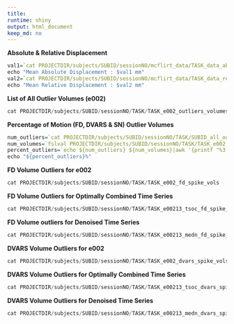 ```yaml
---
title:
runtime: shiny
output: html_document
keep_md: no
---
```

  
**Absolute & Relative Displacement**
```r
val1=`cat PROJECTDIR/subjects/SUBID/sessionNO/mcflirt_data/TASK_data_abs_mean.rms`
echo "Mean Absolute Displacement : $val1 mm" 
val2=`cat PROJECTDIR/subjects/SUBID/sessionNO/mcflirt_data/TASK_data_rel_mean.rms`
echo "Mean Relative Displacement : $val2 mm"
```

**List of All Outlier Volumes (e002)**
```r
cat PROJECTDIR/subjects/SUBID/sessionNO/TASK/TASK_e002_outliers_volumes.txt
```

**Percentage of Motion (FD, DVARS & SN) Outlier Volumes**
```r
num_outliers=`cat PROJECTDIR/subjects/SUBID/sessionNO/TASK/SUBID_all_outliers.txt | wc -l`
num_volumes=`fslval PROJECTDIR/subjects/SUBID/sessionNO/TASK/TASK_e002.nii.gz dim4`
percent_outliers=`echo ${num_outliers} ${num_volumes}|awk '{printf "%3.2f", $1/$2}'`
echo "${percent_outliers}%"
```
**FD Volume Outliers for e002**
```r
cat PROJECTDIR/subjects/SUBID/sessionNO/TASK/TASK_e002_fd_spike_vols
```
**FD Volume Outliers for Optimally Combined Time Series**
```r
cat PROJECTDIR/subjects/SUBID/sessionNO/TASK/TASK_e00213_tsoc_fd_spike_vols
```
**FD Volume outliers for Denoised Time Series**
```r
cat PROJECTDIR/subjects/SUBID/sessionNO/TASK/TASK_e00213_medn_fd_spike_vols
```

**DVARS Volume Outliers for e002**
```r
cat PROJECTDIR/subjects/SUBID/sessionNO/TASK/TASK_e002_dvars_spike_vols
```
**DVARS Volume Outliers for Optimally Combined Time Series**
```r
cat PROJECTDIR/subjects/SUBID/sessionNO/TASK/TASK_e00213_tsoc_dvars_spike_vols
```
**DVARS Volume Outliers for Denoised Time Series**
```r
cat PROJECTDIR/subjects/SUBID/sessionNO/TASK/TASK_e00213_medn_dvars_spike_vols
```

